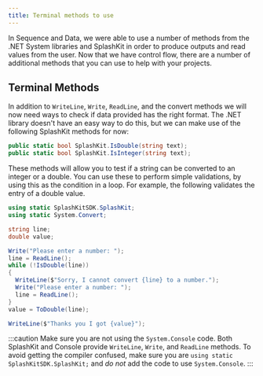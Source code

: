 ```yaml
---
title: Terminal methods to use
---
```


In Sequence and Data, we were able to use a number of methods from the .NET System libraries and SplashKit in order to produce outputs and read values from the user. Now that we have control flow, there are a number of additional methods that you can use to help with your projects.

## Terminal Methods

<div class="not-content">
  <YouTube id="Q-_b0EfmGsQ" params="fs=1&modestbranding=1&rel=0"/>
</div>

In addition to `WriteLine`, `Write`, `ReadLine`, and the convert methods we will now need ways to check if data provided has the right format. The .NET library doesn't have an easy way to do this, but we can make use of the following SplashKit methods for now:

```cs
public static bool SplashKit.IsDouble(string text);
public static bool SplashKit.IsInteger(string text);
```

These methods will allow you to test if a string can be converted to an integer or a double. You can use these to perform simple validations, by using this as the condition in a loop. For example, the following validates the entry of a double value.

```cs
using static SplashKitSDK.SplashKit;
using static System.Convert;

string line;
double value;

Write("Please enter a number: ");
line = ReadLine();
while (!IsDouble(line))
{
  WriteLine($"Sorry, I cannot convert {line} to a number.");
  Write("Please enter a number: ");
  line = ReadLine();
}
value = ToDouble(line);

WriteLine($"Thanks you I got {value}");
```

:::caution
Make sure you are not using the `System.Console` code. Both SplashKit and Console provide `WriteLine`, `Write`, and `ReadLine` methods. To avoid getting the compiler confused, make sure you are `using static SplashKitSDK.SplashKit;` and *do not* add the code to use `System.Console`.
:::
